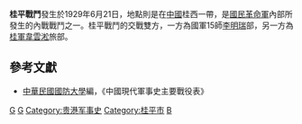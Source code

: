 {{Infobox Military Conflict
|campaign=
|image=
|caption=
|conflict=桂平戰鬥
|date=1929年6月21日
|place={{CHN-1928}}[[廣西|廣西]]桂西
|result=桂軍敗退
|combatant1=國軍15師李明瑞部
|combatant2=桂軍
|commander1=[[李明瑞|李明瑞]]
|commander2=[[韋雲淞|韋雲淞]]
|strength1=
|strength2=
|casualties1=
|casualties2=
|}}

'''桂平戰鬥'''發生於1929年6月21日，地點則是在[[中國|中國]]桂西一帶，是[[國民革命軍|國民革命軍]]內部所發生的內戰戰鬥之一。桂平戰鬥的交戰雙方，一方為國軍15師[[李明瑞|李明瑞]]部，另一方為[[桂軍|桂軍]][[韋雲淞|韋雲淞]]旅部。

==參考文獻==
*[[中華民國|中華民國]][[國防大學_(臺灣)|國防大學]]編，《中國現代軍事史主要戰役表》

{{中原大戰}}

[[Category:1929年中原大战战役|G]]
[[Category:广西民国时期战役|G]]
[[Category:贵港军事史|Category:贵港军事史]]
[[Category:桂平市|Category:桂平市]]
[[Category:1929年6月|B]]